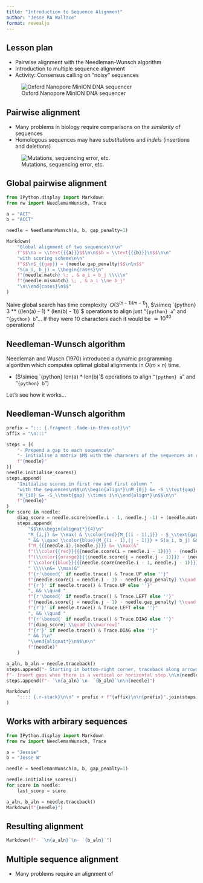 ```yaml
---
title: "Introduction to Sequence Alignment"
author: "Jesse RA Wallace"
format: revealjs
---
```


## Lesson plan

- Pairwise alignment with the Needleman-Wunsch algorithm
- Introduction to multiple sequence alignment
- Activity: Consensus calling on "noisy" sequences

![Oxford Nanopore MinION DNA sequencer](minion.jpeg)

## Pairwise alignment

- Many problems in biology require comparisons on the _similarity_ of sequences
- Homologous sequences may have _substitutions_ and _indels_ (insertions and deletions)

![Mutations, sequencing error, etc.](DNA_polymerase_error.svg)

## Global pairwise alignment {.smaller}

```python
from IPython.display import Markdown
from nw import NeedlemanWunsch, Trace

a = "ACT"
b = "ACCT"

needle = NeedlemanWunsch(a, b, gap_penalty=1)

Markdown(
    "Global alignment of two sequences\n\n"
    f"$$\na = \\text{{{a}}}$$\n\n$$b = \\text{{{b}}}\n$$\n\n"
    "with scoring scheme\n\n"
    f"$$\nS_{{gap}} = {needle.gap_penalty}$$\n\n$$"
    "S(a_i, b_j) = \\begin{cases}\n"
    f"{needle.match} \; , & a_i = b_j \\\\\n"
    f"{needle.mismatch} \; , & a_i \\ne b_j"
    "\n\\end{cases}\n$$"
)
```

Naive global search has time complexity
$\; O(3^{(n - 1)(m - 1)})$,
$\simeq `{python} 3 ** ((len(a) - 1) * (len(b) - 1))`$ operations
to align just "`{python} a`" and "`{python} b`"...
If they were 10 characters each it would be $\simeq 10^{40}$ operations!

## Needleman-Wunsch algorithm

Needleman and Wusch (1970) introduced a dynamic programming algorithm
which computes optimal global alignments in $O ( m \times n )$ time.

- ($\simeq `{python} len(a) * len(b)`$ operations to align
  "`{python} a`" and "`{python} b`")

::: {.fragment .fade-in}

Let's see how it works...

:::

## Needleman-Wunsch algorithm {.smaller}

```python
prefix = "::: {.fragment .fade-in-then-out}\n"
affix = "\n:::"

steps = [(
    "- Prepend a gap to each sequence\n"
    "- Initialise a matrix $M$ with the characers of the sequences as row and column labels.\n\n"
    f"{needle}"
)]
needle.initialise_scores()
steps.append(
    "Initialise scores in first row and first column "
    "with the sequences\n$$\n\\begin{align*}\nM_{0j} &= -S_\\text{gap} \\times j, \\\\\n"
    "M_{i0} &= -S_\\text{gap} \\times i\n\\end{align*}\n$$\n\n"
    f"{needle}"
)
for score in needle:
    diag_score = needle.score(needle.i - 1, needle.j -1) + (needle.match if needle.a[needle.i] == needle.b[needle.j] else needle.mismatch)
    steps.append(
        "$$\n\\begin{alignat*}{4}\n"
        "M_{i,j} &= \\max( & \\color{red}{M_{(i - 1),j}} - S_\\text{gap}, && \\quad \color{orange}{M_{i,(j - 1)}} - s_\\text{gap},"
        " && \\quad \\color{blue}{M_{(i - 1),(j - 1)}} + S(a_i, b_j) && ) \\\\\n"
        f"M_{{{needle.i},{needle.j}}} &= \\max(&"
        f"(\\color{{red}}{{{needle.score(i = needle.i - 1)}}} - {needle.gap_penalty}), && \\quad "
        f"(\\color{{orange}}{{{needle.score(j = needle.j - 1)}}} - {needle.gap_penalty}), && \\quad "
        f'\\color{{blue}}{{{needle.score(needle.i - 1, needle.j - 1)}}} + S(``\\text{{{needle.a[needle.i]}"}}, ``\\text{{{needle.b[needle.j]}"}}) && )'
        " \\\\\n&= \\max(&"
        f"{r'\boxed{' if needle.trace() & Trace.UP else ''}"
        f"{needle.score(i = needle.i - 1) - needle.gap_penalty} \\quad [\\uparrow]"
        f"{r'}' if needle.trace() & Trace.UP else ''}"
        ", && \\quad "
        f"{r'\boxed{' if needle.trace() & Trace.LEFT else ''}"
        f"{needle.score(j = needle.j - 1) - needle.gap_penalty} \\quad [\\leftarrow]"
        f"{r'}' if needle.trace() & Trace.LEFT else ''}"
        ", && \\quad "
        f"{r'\boxed{' if needle.trace() & Trace.DIAG else ''}"
        f"{diag_score} \\quad [\\nwarrow]"
        f"{r'}' if needle.trace() & Trace.DIAG else ''}"
        " && )\n"
        "\\end{alignat*}\n$$\n\n"
        f"{needle}"
    )

a_aln, b_aln = needle.traceback()
steps.append("- Starting in bottom-right corner, traceback along arrows\n"
f"- Insert gaps when there is a vertical or horizontal step.\n\n{needle}")
steps.append(f"- `\n{a_aln}`\n- `{b_aln}`\n\n{needle}")

Markdown(
    ":::: {.r-stack}\n\n" + prefix + f"{affix}\n\n{prefix}".join(steps) + affix + "\n\n::::"
)
```

## Works with arbirary sequences {.smaller}

```python
from IPython.display import Markdown
from nw import NeedlemanWunsch, Trace

a = "Jessie"
b = "Jesse W"

needle = NeedlemanWunsch(a, b, gap_penalty=1)

needle.initialise_scores()
for score in needle:
    last_score = score

a_aln, b_aln = needle.traceback()
Markdown(f"{needle}")
```

## Resulting alignment

```python
Markdown(f"- `\n{a_aln}`\n- `{b_aln}`")
```

## Multiple sequence alignment

- Many problems require an alignment of 
